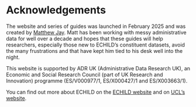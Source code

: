 # Acknowledgements {.unnumbered}

The website and series of guides was launched in February 2025 and was created by [Matthew Jay](https://profiles.ucl.ac.uk/60536-matthew-jay){target="_blank"}. Matt has been working with messy administrative data for well over a decade and hopes that these guides will help researchers, especially those new to ECHILD's constituent datasets, avoid the many frustrations and that have kept him tied to his desk well into the night.

This website is supported by ADR UK (Administrative Data Research UK), an Economic and Social Research Council (part of UK Research and Innovation) programme (ES/V000977/1, ES/X000427/1 and ES/X003663/1).

You can find out more about ECHILD on the [ECHILD website](https://www.echild.ac.uk/){target="_blank"} and on [UCL's website](https://www.ucl.ac.uk/child-health/research/population-policy-and-practice-research-and-teaching-department/cenb-clinical-20){target="_blank"}. 